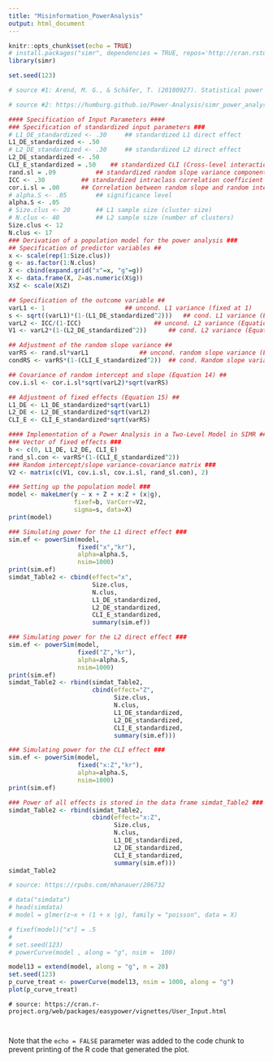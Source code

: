 ```yaml
---
title: "Misinformation_PowerAnalysis"
output: html_document
---
```


```r
knitr::opts_chunk$set(echo = TRUE)
# install.packages("simr", dependencies = TRUE, repos='http://cran.rstudio.com/')
library(simr)

set.seed(123)


```

```r
# source #1: Arend, M. G., & Schäfer, T. (20180927). Statistical power in two-level models: A tutorial based on Monte Carlo simulation. Psychological Methods, 24(1), 1. https://doi.org/10.1037/met0000195

# source #2: https://humburg.github.io/Power-Analysis/simr_power_analysis.html

#### Specification of Input Parameters ####
### Specification of standardized input parameters ###
# L1_DE_standardized <- .30 	## standardized L1 direct effect
L1_DE_standardized <- .50 
# L2_DE_standardized <- .30 	## standardized L2 direct effect
L2_DE_standardized <- .50
CLI_E_standardized = .50 	## standardized CLI (Cross-level interaction) effect
rand.sl = .09 			## standardized random slope variance component
ICC <- .30 			## standardized intraclass correlation coefficient
cor.i.sl = .00 		## Correlation between random slope and random intercept
# alpha.S <- .05 		## significance level
alpha.S <- .05
# Size.clus <- 20 		## L1 sample size (cluster size)
# N.clus <- 40 			## L2 sample size (number of clusters)
Size.clus <- 12
N.clus <- 17
### Derivation of a population model for the power analysis ###
## Specification of predictor variables ##
x <- scale(rep(1:Size.clus))
g <- as.factor(1:N.clus)
X <- cbind(expand.grid("x"=x, "g"=g))
X <- data.frame(X, Z=as.numeric(X$g))
X$Z <- scale(X$Z)

## Specification of the outcome variable ##
varL1 <- 1 						## uncond. L1 variance (fixed at 1)
s <- sqrt((varL1)*(1-(L1_DE_standardized^2)))	## cond. L1 variance (Equation 11)
varL2 <- ICC/(1-ICC) 					## uncond. L2 variance (Equation 10)
V1 <- varL2*(1-(L2_DE_standardized^2)) 		## cond. L2 variance (Equation 11)

## Adjustment of the random slope variance ##
varRS <- rand.sl*varL1				## uncond. random slope variance (Equation 13)
condRS <- varRS*(1-(CLI_E_standardized^2))	## cond. Random slope variance (Equation 11)

## Covariance of random intercept and slope (Equation 14) ##
cov.i.sl <- cor.i.sl*sqrt(varL2)*sqrt(varRS)

## Adjustment of fixed effects (Equation 15) ##
L1_DE <- L1_DE_standardized*sqrt(varL1)
L2_DE <- L2_DE_standardized*sqrt(varL2)
CLI_E <- CLI_E_standardized*sqrt(varRS)

#### Implementation of a Power Analysis in a Two-Level Model in SIMR ####
### Vector of fixed effects ###
b <- c(0, L1_DE, L2_DE, CLI_E)
rand_sl.con <- varRS*(1-(CLI_E_standardized^2))
### Random intercept/slope variance-covariance matrix ###
V2 <- matrix(c(V1, cov.i.sl, cov.i.sl, rand_sl.con), 2)

### Setting up the population model ###
model <- makeLmer(y ~ x + Z + x:Z + (x|g), 
                  fixef=b, VarCorr=V2, 
                  sigma=s, data=X)
print(model)

### Simulating power for the L1 direct effect ###
sim.ef <- powerSim(model,
                   fixed("x","kr"),
                   alpha=alpha.S,
                   nsim=1000)
print(sim.ef)
simdat_Table2 <- cbind(effect="x",
                       Size.clus, 
                       N.clus, 
                       L1_DE_standardized, 
                       L2_DE_standardized, 
                       CLI_E_standardized, 
                       summary(sim.ef))

### Simulating power for the L2 direct effect ###
sim.ef <- powerSim(model,
                   fixed("Z","kr"),
                   alpha=alpha.S,
                   nsim=1000)
print(sim.ef)
simdat_Table2 <- rbind(simdat_Table2, 
                       cbind(effect="Z",
                             Size.clus, 
                             N.clus, 
                             L1_DE_standardized, 
                             L2_DE_standardized, 
                             CLI_E_standardized, 
                             summary(sim.ef)))

### Simulating power for the CLI effect ###
sim.ef <- powerSim(model,
                   fixed("x:Z","kr"),
                   alpha=alpha.S,
                   nsim=1000)
print(sim.ef)

### Power of all effects is stored in the data frame simdat_Table2 ###
simdat_Table2 <- rbind(simdat_Table2, 
                       cbind(effect="x:Z",
                             Size.clus, 
                             N.clus, 
                             L1_DE_standardized, 
                             L2_DE_standardized, 
                             CLI_E_standardized, 
                             summary(sim.ef)))
simdat_Table2
```



```r
# source: https://rpubs.com/mhanauer/286732

# data("simdata")
# head(simdata)
# model = glmer(z~x + (1 + x |g), family = "poisson", data = X)

# fixef(model)["x"] = .5
# 
# set.seed(123)
# powerCurve(model , along = "g", nsim =  100)

model13 = extend(model, along = "g", n = 20)
set.seed(123)
p_curve_treat <- powerCurve(model13, nsim = 1000, along = "g")
plot(p_curve_treat)
```


```Factorial
# source: https://cran.r-project.org/web/packages/easypower/vignettes/User_Input.html



```

Note that the `echo = FALSE` parameter was added to the code chunk to prevent printing of the R code that generated the plot.
